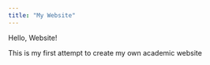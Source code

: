 ---
title: "My Website"
---

Hello, Website! 

This is my first attempt to create my own academic website